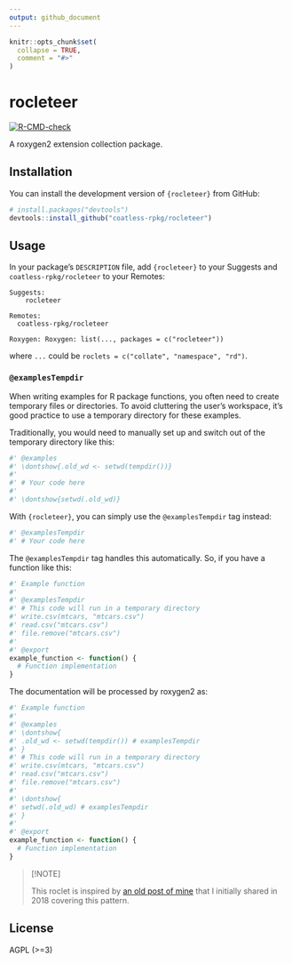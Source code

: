```yaml
---
output: github_document
---
```


<!-- README.md is generated from README.Rmd. Please edit that file -->

```r
knitr::opts_chunk$set(
  collapse = TRUE,
  comment = "#>"
)
```

# rocleteer

<!-- badges: start -->
[![R-CMD-check](https://github.com/coatless-rpkg/rocleteer/actions/workflows/R-CMD-check.yaml/badge.svg)](https://github.com/coatless-rpkg/rocleteer/actions/workflows/R-CMD-check.yaml)
<!-- badges: end -->

A roxygen2 extension collection package.

## Installation

You can install the development version of `{rocleteer}` from GitHub:

```r
# install.packages("devtools")
devtools::install_github("coatless-rpkg/rocleteer")
```

## Usage

In your package's `DESCRIPTION` file, add `{rocleteer}` to your Suggests and 
`coatless-rpkg/rocleteer` to your Remotes:

```
Suggests:
    rocleteer

Remotes:
  coatless-rpkg/rocleteer

Roxygen: Roxygen: list(..., packages = c("rocleteer"))
```

where `...` could be `roclets = c("collate", "namespace", "rd")`.

### `@examplesTempdir`

When writing examples for R package functions, you often need to create
temporary files or directories. To avoid cluttering the user's workspace, it's 
good practice to use a temporary directory for these examples.

Traditionally, you would need to manually set up and switch out of the temporary
directory like this:

```r
#' @examples
#' \dontshow{.old_wd <- setwd(tempdir())}
#'
#' # Your code here
#'
#' \dontshow{setwd(.old_wd)}
```

With `{rocleteer}`, you can simply use the `@examplesTempdir` tag instead:

```r
#' @examplesTempdir
#' # Your code here
```

The `@examplesTempdir` tag handles this automatically. So, if you have a function
like this:

```r
#' Example function
#'
#' @examplesTempdir
#' # This code will run in a temporary directory
#' write.csv(mtcars, "mtcars.csv")
#' read.csv("mtcars.csv")
#' file.remove("mtcars.csv")
#'
#' @export
example_function <- function() {
  # Function implementation
}
```

The documentation will be processed by roxygen2 as:

```r
#' Example function
#'
#' @examples
#' \dontshow{
#' .old_wd <- setwd(tempdir()) # examplesTempdir
#' }
#' # This code will run in a temporary directory
#' write.csv(mtcars, "mtcars.csv")
#' read.csv("mtcars.csv")
#' file.remove("mtcars.csv")
#'
#' \dontshow{
#' setwd(.old_wd) # examplesTempdir
#' }
#'
#' @export
example_function <- function() {
  # Function implementation
}
```


> [!NOTE]
>
> This roclet is inspired by [an old post of mine](https://blog.thecoatlessprofessor.com/programming/r/hiding-tempdir-and-tempfile-statements-in-r-documentation/) that I initially shared in 2018 covering this pattern. 

## License

AGPL (>=3)
